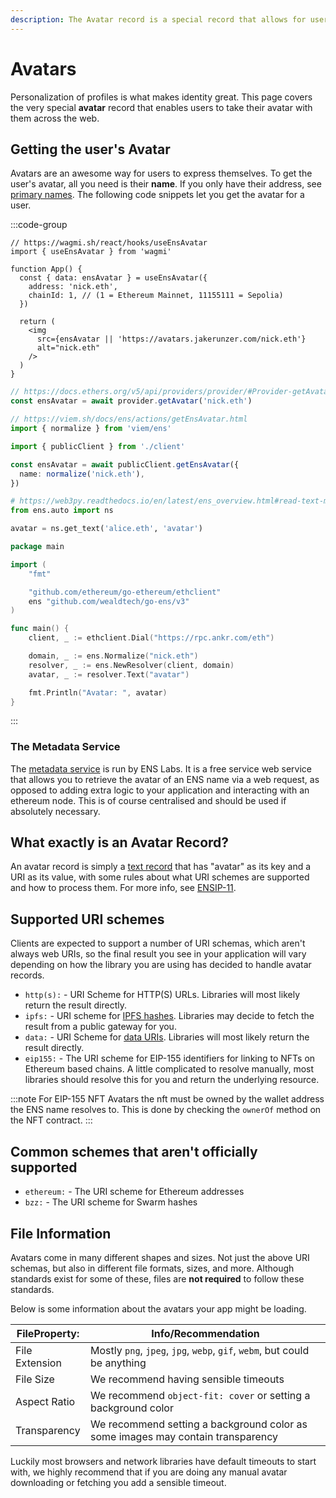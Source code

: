 ```yaml
---
description: The Avatar record is a special record that allows for user profile pictures to be stored on ENS.
---
```



# Avatars

Personalization of profiles is what makes identity great.
This page covers the very special **avatar** record that enables users to take their avatar with them across the web.

<Card className="flex justify-center">
  <EnsProfile name="nick.eth" />
</Card>

## Getting the user's Avatar

Avatars are an awesome way for users to express themselves. To get the user's avatar, all you need is their **name**. If you only have their address, see [primary names](/web/reverse#get).
The following code snippets let you get the avatar for a user.

:::code-group

```tsx [Wagmi]
// https://wagmi.sh/react/hooks/useEnsAvatar
import { useEnsAvatar } from 'wagmi'

function App() {
  const { data: ensAvatar } = useEnsAvatar({
    address: 'nick.eth',
    chainId: 1, // (1 = Ethereum Mainnet, 11155111 = Sepolia)
  })

  return (
    <img
      src={ensAvatar || 'https://avatars.jakerunzer.com/nick.eth'}
      alt="nick.eth"
    />
  )
}
```

```ts [Ethers]
// https://docs.ethers.org/v5/api/providers/provider/#Provider-getAvatar
const ensAvatar = await provider.getAvatar('nick.eth')
```

```ts [Viem]
// https://viem.sh/docs/ens/actions/getEnsAvatar.html
import { normalize } from 'viem/ens'

import { publicClient } from './client'

const ensAvatar = await publicClient.getEnsAvatar({
  name: normalize('nick.eth'),
})
```

```py [Web3.py]
# https://web3py.readthedocs.io/en/latest/ens_overview.html#read-text-metadata-for-an-ens-record
from ens.auto import ns

avatar = ns.get_text('alice.eth', 'avatar')
```

```go [Go]
package main

import (
	"fmt"

	"github.com/ethereum/go-ethereum/ethclient"
	ens "github.com/wealdtech/go-ens/v3"
)

func main() {
	client, _ := ethclient.Dial("https://rpc.ankr.com/eth")

	domain, _ := ens.Normalize("nick.eth")
	resolver, _ := ens.NewResolver(client, domain)
	avatar, _ := resolver.Text("avatar")

	fmt.Println("Avatar: ", avatar)
}
```

:::

### The Metadata Service

The [metadata service](https://metadata.ens.domains/docs) is run by ENS Labs. It is a free service web service that allows you to retrieve the
avatar of an ENS name via a web request, as opposed to adding extra logic to your application and interacting
with an ethereum node. This is of course centralised and should be used if absolutely necessary.

## What exactly is an Avatar Record?

An avatar record is simply a [text record](/web/records) that has "avatar" as its key and a URI as its value,
with some rules about what URI schemes are supported and how to process them. For more info, see [ENSIP-11](/ensip/12).

## Supported URI schemes

Clients are expected to support a number of URI schemas, which aren't always web URIs, so the final result you see in your application
will vary depending on how the library you are using has decided to handle avatar records.

- `http(s):` - URI Scheme for HTTP(S) URLs. Libraries will most likely return the result directly.
- `ipfs:` - URI scheme for [IPFS hashes](). Libraries may decide to fetch the result from a public gateway for you.
- `data:` - URI Scheme for [data URIs](https://developer.mozilla.org/en-US/docs/Web/HTTP/Basics_of_HTTP/Data_URLs).
  Libraries will most likely return the result directly.
- `eip155:` - The URI scheme for EIP-155 identifiers for linking to NFTs on Ethereum based chains. A little complicated
  to resolve manually, most libraries should resolve this for you and return the underlying resource.

:::note
For EIP-155 NFT Avatars the nft must be owned by the wallet address the ENS
name resolves to. This is done by checking the `ownerOf` method on the NFT
contract.
:::

## Common schemes that aren't officially supported

- `ethereum:` - The URI scheme for Ethereum addresses
- `bzz:` - The URI scheme for Swarm hashes

## File Information

Avatars come in many different shapes and sizes. Not just the above URI schemas, but also in different file formats, sizes, and more.
Although standards exist for some of these, files are **not required** to follow these standards.

Below is some information about the avatars your app might be loading.

| FileProperty:  | Info/Recommendation                                                             |
| -------------- | ------------------------------------------------------------------------------- |
| File Extension | Mostly `png`, `jpeg`, `jpg`, `webp`, `gif`, `webm`, but could be anything       |
| File Size      | We recommend having sensible timeouts                                           |
| Aspect Ratio   | We recommend `object-fit: cover` or setting a background color                  |
| Transparency   | We recommend setting a background color as some images may contain transparency |

Luckily most browsers and network libraries have default timeouts to start with, we highly recommend that if you are doing any manual avatar downloading or fetching you add a sensible timeout.
